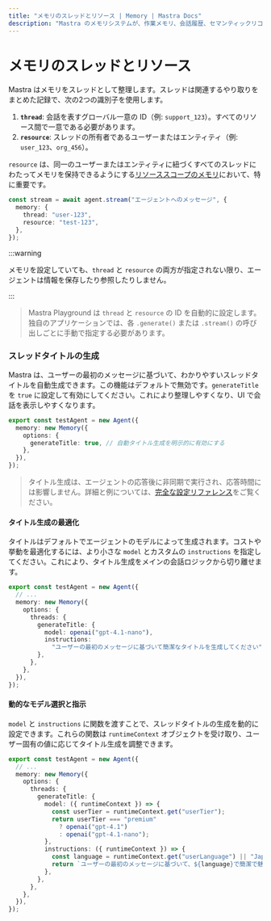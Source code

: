```yaml
---
title: "メモリのスレッドとリソース | Memory | Mastra Docs"
description: "Mastra のメモリシステムが、作業メモリ、会話履歴、セマンティックリコールによってどのように機能するかを学びます。"
---
```


# メモリのスレッドとリソース

Mastra はメモリをスレッドとして整理します。スレッドは関連するやり取りをまとめた記録で、次の2つの識別子を使用します。

1. **`thread`**: 会話を表すグローバル一意の ID（例: `support_123`）。すべてのリソース間で一意である必要があります。
2. **`resource`**: スレッドの所有者であるユーザーまたはエンティティ（例: `user_123`、`org_456`）。

`resource` は、同一のユーザーまたはエンティティに紐づくすべてのスレッドにわたってメモリを保持できるようにする[リソーススコープのメモリ](./working-memory#resource-scoped-memory-default)において、特に重要です。

```typescript {4} showLineNumbers
const stream = await agent.stream("エージェントへのメッセージ", {
  memory: {
    thread: "user-123",
    resource: "test-123",
  },
});
```

:::warning

メモリを設定していても、`thread` と `resource` の両方が指定されない限り、エージェントは情報を保存したり参照したりしません。

:::

> Mastra Playground は `thread` と `resource` の ID を自動的に設定します。独自のアプリケーションでは、各 `.generate()` または `.stream()` の呼び出しごとに手動で指定する必要があります。


### スレッドタイトルの生成

Mastra は、ユーザーの最初のメッセージに基づいて、わかりやすいスレッドタイトルを自動生成できます。この機能はデフォルトで無効です。`generateTitle` を `true` に設定して有効にしてください。これにより整理しやすくなり、UI で会話を表示しやすくなります。

```typescript {3-7} showLineNumbers
export const testAgent = new Agent({
  memory: new Memory({
    options: {
      generateTitle: true, // 自動タイトル生成を明示的に有効にする
    },
  }),
});
```

> タイトル生成は、エージェントの応答後に非同期で実行され、応答時間には影響しません。詳細と例については、[完全な設定リファレンス](/reference/memory/memory-class)をご覧ください。


#### タイトル生成の最適化

タイトルはデフォルトでエージェントのモデルによって生成されます。コストや挙動を最適化するには、より小さな `model` とカスタムの `instructions` を指定してください。これにより、タイトル生成をメインの会話ロジックから切り離せます。

```typescript {5-9} showLineNumbers
export const testAgent = new Agent({
  // ...
  memory: new Memory({
    options: {
      threads: {
        generateTitle: {
          model: openai("gpt-4.1-nano"),
          instructions:
            "ユーザーの最初のメッセージに基づいて簡潔なタイトルを生成してください",
        },
      },
    },
  }),
});
```


#### 動的なモデル選択と指示

`model` と `instructions` に関数を渡すことで、スレッドタイトルの生成を動的に設定できます。これらの関数は `runtimeContext` オブジェクトを受け取り、ユーザー固有の値に応じてタイトル生成を調整できます。

```typescript {7-16} showLineNumbers
export const testAgent = new Agent({
  // ...
  memory: new Memory({
    options: {
      threads: {
        generateTitle: {
          model: ({ runtimeContext }) => {
            const userTier = runtimeContext.get("userTier");
            return userTier === "premium"
              ? openai("gpt-4.1")
              : openai("gpt-4.1-nano");
          },
          instructions: ({ runtimeContext }) => {
            const language = runtimeContext.get("userLanguage") || "Japanese";
            return `ユーザーの最初のメッセージに基づいて、${language}で簡潔で魅力的なタイトルを生成してください。`;
          },
        },
      },
    },
  }),
});
```
